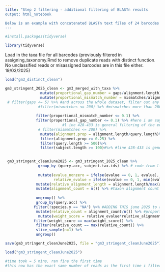 ```yaml
---
title: "Step 2 filtering - additional filtering of BLASTn results
output: html_notebook

Below is an example with concatenated BLASTn text files of 24 barcodes (one concatenated file per barcode) from a Nanopore run (SQK-RBK114. The BLASTn files have previously been assigned full taxonomy in the R notebook 'Filtering_1_Assigning_Taxonomy.Rmd'
---
```


```r

#install.packages(tidyverse)

library(tidyverse)


```



Load in the taxa file for all barcodes (previously filtered in assigning_taxonomy.Rmd to remove duplicate reads with distinct function. No unclassified reads or misassigned barcodes are in this file either. 19/03/2025)
```r
load("gm3_distinct_clean") 

```



```r


gm3_stringent_2025_clean <- gm3_merged_with_taxa %>%
                mutate(proportional_gap_number = gaps/alignment.length) %>%# 7.11.24 adding this as i think gaps set at less than 5 is too harsh for longer reads 
                mutate(proportional_mismatch_number = mismatches/alignment.length) %>% # 7.11.24 adding this as i think gaps set at less than 5 is too harsh for longer reads 
 # filter(gaps <= 5) %>% #and across the whole dataset, filter out any reads that have gaps more than 5 and
               #filter(mismatches <= 200) %>% #mismatches more than 200
              
              filter(proportional_mismatch_number <= 0.1) %>%
              filter(proportional_gap_number <= 0.1) %>% #here i am saying that there can be up to and including 10% gaps in the alignment 
                          #l ine 428-433 is general filtering of the entire dataset
               # filter(mismatches <= 200) %>%
                mutate(alignment.prop = alignment.length/query.length)%>%
                filter(alignment.prop >= 0.25) %>%
                filter(query.length >= 500)%>%
                filter(subject.length >= 100)#%>% #line 428-433 is general filtering of the entire dataset
  

 gm3_stringent_cleanJune2025 <- gm3_stringent_2025_clean %>% 
               group_by (query.acc, subject.tax.ids) %>% # code from line 436-451 written with nick as the weighted approach 25.10.24
            
               mutate(evalue_nonzero = ifelse(evalue == 0, 1, evalue), 
                      relative_evalue = ifelse(evalue == 0, 1, min(evalue_nonzero)/evalue_nonzero)) %>%
              mutate(relative_alignment_length = alignment.length/max(alignment.length)) %>%
              mutate(alignment_count = n()) %>% #taxon alignment count within a read 
              
              ungroup() %>%
              group_by(query.acc) %>%
             filter(!species.y == "NA") %>% #ADDING THIS june 2025 to remove reads with no taxonomic info
              mutate(relative_count = alignment_count/n()) %>% #proportion of read alignments to a taxon
               mutate(weight_score = relative_evalue*relative_alignment_length*(percent.identity/100)) %>%
             filter(weight_score == max(weight_score)) %>%
              filter(relative_count == max(relative_count)) %>%
              slice_sample(n=1) %>%
              ungroup()

save(gm3_stringent_cleanJune2025, file = "gm3_stringent_cleanJune2025") #saving the file for quick reloading later on

load("gm3_stringent_cleanJune2025")

#time took = 5 mins, ran fine the first time
#this now has the exact same number of reads as the first time i filtered, but now we have no NA in the taxa info, so the reads retained are the ones with all taxa info. Use this filtering as final version. 19/06/2025
```
